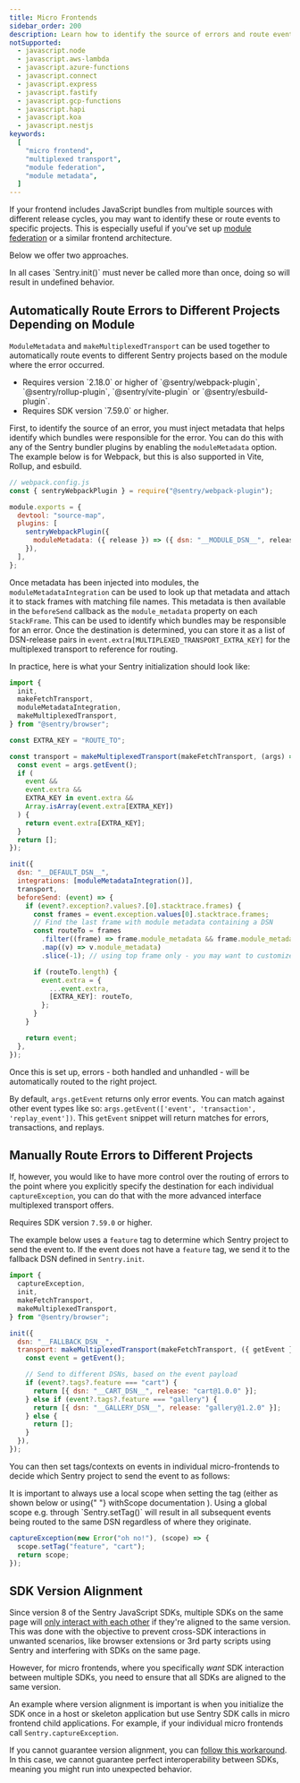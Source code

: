```yaml
---
title: Micro Frontends
sidebar_order: 200
description: Learn how to identify the source of errors and route events to different Sentry projects when using micro frontends or module federation.
notSupported:
  - javascript.node
  - javascript.aws-lambda
  - javascript.azure-functions
  - javascript.connect
  - javascript.express
  - javascript.fastify
  - javascript.gcp-functions
  - javascript.hapi
  - javascript.koa
  - javascript.nestjs
keywords:
  [
    "micro frontend",
    "multiplexed transport",
    "module federation",
    "module metadata",
  ]
---
```


If your frontend includes JavaScript bundles from multiple sources with
different release cycles, you may want to identify these or route events to specific projects. This is especially useful if you've set up [module federation](https://module-federation.github.io/) or a similar frontend architecture.

Below we offer two approaches.

<Note>
  In all cases `Sentry.init()` must never be called more than once, doing so
  will result in undefined behavior.
</Note>

## Automatically Route Errors to Different Projects Depending on Module

`ModuleMetadata` and `makeMultiplexedTransport` can be used together to automatically route
events to different Sentry projects based on the module where the error
occurred.

<Note>
  <ul>
    <li>
      Requires version `2.18.0` or higher of `@sentry/webpack-plugin`,
      `@sentry/rollup-plugin`, `@sentry/vite-plugin` or
      `@sentry/esbuild-plugin`.
    </li>
    <li>Requires SDK version `7.59.0` or higher.</li>
  </ul>
</Note>

First, to identify the source of an error, you must inject metadata that helps identify
which bundles were responsible for the error. You can do this with any of the
Sentry bundler plugins by enabling the `moduleMetadata` option. The example
below is for Webpack, but this is also supported in Vite, Rollup, and esbuild.

```javascript
// webpack.config.js
const { sentryWebpackPlugin } = require("@sentry/webpack-plugin");

module.exports = {
  devtool: "source-map",
  plugins: [
    sentryWebpackPlugin({
      moduleMetadata: ({ release }) => ({ dsn: "__MODULE_DSN__", release }),
    }),
  ],
};
```

Once metadata has been injected into modules, the `moduleMetadataIntegration`
can be used to look up that metadata and attach it to stack frames with
matching file names. This metadata is then available in the `beforeSend` callback
as the `module_metadata` property on each `StackFrame`. This can be used to identify
which bundles may be responsible for an error. Once the destination is determined, you can
store it as a list of DSN-release pairs in `event.extra[MULTIPLEXED_TRANSPORT_EXTRA_KEY]`
for the multiplexed transport to reference for routing.

In practice, here is what your Sentry initialization should look like:

```javascript
import {
  init,
  makeFetchTransport,
  moduleMetadataIntegration,
  makeMultiplexedTransport,
} from "@sentry/browser";

const EXTRA_KEY = "ROUTE_TO";

const transport = makeMultiplexedTransport(makeFetchTransport, (args) => {
  const event = args.getEvent();
  if (
    event &&
    event.extra &&
    EXTRA_KEY in event.extra &&
    Array.isArray(event.extra[EXTRA_KEY])
  ) {
    return event.extra[EXTRA_KEY];
  }
  return [];
});

init({
  dsn: "__DEFAULT_DSN__",
  integrations: [moduleMetadataIntegration()],
  transport,
  beforeSend: (event) => {
    if (event?.exception?.values?.[0].stacktrace.frames) {
      const frames = event.exception.values[0].stacktrace.frames;
      // Find the last frame with module metadata containing a DSN
      const routeTo = frames
        .filter((frame) => frame.module_metadata && frame.module_metadata.dsn)
        .map((v) => v.module_metadata)
        .slice(-1); // using top frame only - you may want to customize this according to your needs

      if (routeTo.length) {
        event.extra = {
          ...event.extra,
          [EXTRA_KEY]: routeTo,
        };
      }
    }

    return event;
  },
});
```

Once this is set up, errors - both handled and unhandled - will be automatically routed to the right project.

<Note>

By default, `args.getEvent` returns only error events. You can match against other event types like so: `args.getEvent(['event', 'transaction', 'replay_event'])`. This `getEvent` snippet
will return matches for errors, transactions, and replays.

</Note>

## Manually Route Errors to Different Projects

If, however, you would like to have more control over the routing of errors to the point
where you explicitly specify the destination for each individual `captureException`,
you can do that with the more advanced interface multiplexed transport offers.

<Note>Requires SDK version `7.59.0` or higher.</Note>

The example below uses a `feature` tag to determine which Sentry project to
send the event to. If the event does not have a `feature` tag, we send it to the
fallback DSN defined in `Sentry.init`.

```js
import {
  captureException,
  init,
  makeFetchTransport,
  makeMultiplexedTransport,
} from "@sentry/browser";

init({
  dsn: "__FALLBACK_DSN__",
  transport: makeMultiplexedTransport(makeFetchTransport, ({ getEvent }) => {
    const event = getEvent();

    // Send to different DSNs, based on the event payload
    if (event?.tags?.feature === "cart") {
      return [{ dsn: "__CART_DSN__", release: "cart@1.0.0" }];
    } else if (event?.tags?.feature === "gallery") {
      return [{ dsn: "__GALLERY_DSN__", release: "gallery@1.2.0" }];
    } else {
      return [];
    }
  }),
});
```

You can then set tags/contexts on events in individual micro-frontends to decide which Sentry project to send the event to as follows:

<Note>
  It is important to always use a local scope when setting the tag (either as
  shown below or using{" "}
  <PlatformLink to="/enriching-events/scopes/#local-scopes">
    withScope documentation
  </PlatformLink>
  ). Using a global scope e.g. through `Sentry.setTag()` will result in all
  subsequent events being routed to the same DSN regardless of where they
  originate.
</Note>

```typescript
captureException(new Error("oh no!"), (scope) => {
  scope.setTag("feature", "cart");
  return scope;
});
```

## SDK Version Alignment

Since version 8 of the Sentry JavaScript SDKs, multiple SDKs on the same page will [only interact with each other](https://github.com/getsentry/sentry-javascript/pull/12206) if they're aligned to the same version.
This was done with the objective to prevent cross-SDK interactions in unwanted scenarios, like browser extensions or 3rd party scripts using Sentry and
interfering with SDKs on the same page.

However, for micro frontends, where you specifically _want_ SDK interaction between multiple SDKs, you need to ensure that all SDKs are aligned to the same version.

An example where version alignment is important is when you initialize the SDK once in a host or skeleton application but use Sentry SDK calls in micro frontend child applications.
For example, if your individual micro frontends call `Sentry.captureException`.

<Note>

If you cannot guarantee version alignment, you can [follow this workaround](https://github.com/getsentry/sentry-javascript/discussions/10576#discussioncomment-11446422).
In this case, we cannot guarantee perfect interoperability between SDKs, meaning you might run into unexpected behavior.

</Note>
